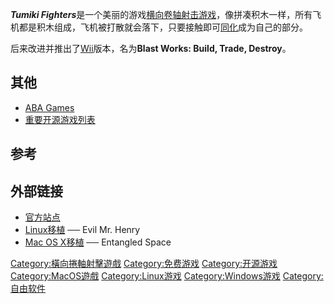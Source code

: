 {{unreferenced|time=2018-01-07T13:37:39+00:00}}
{{Portal|自由软件}}
{{Portal|电子游戏}}
{{Infobox VG
| title = Tumiki Fighters
| image = File:TUMIKI_Fighters_-_assembly_of_little_fly.jpg
| developer =  [[ABA_Games|ABA Games]] / [[Kenta_Cho|Kenta Cho]]
| publisher = 
| engine = 自制 使用[[SDL|SDL]]和[[Ogg|Ogg]]，[[D语言|D语言]]
| released = 2004年
| genre = [[捲軸射擊遊戲|横向卷轴射击游戏]]
| modes = [[單人遊戲|單人遊戲]]
| platforms = [[跨平台|跨平台]]
}}
'''''Tumiki Fighters'''''是一个美丽的游戏[[捲軸射擊遊戲|横向卷轴射击游戏]]，像拼凑积木一样，所有飞机都是积木组成，飞机被打散就会落下，只要接触即可[[同化|同化]]成为自己的部分。

后来改进并推出了[[Wii|Wii]]版本，名为'''Blast Works: Build, Trade, Destroy'''。

== 其他 ==
*[[ABA_Games|ABA Games]]
*[[重要开源游戏列表|重要开源游戏列表]]

== 参考 ==
{{reflist|30em}}

== 外部链接 ==
*[http://www.asahi-net.or.jp/~cs8k-cyu/windows/tf_e.html 官方站点]{{Wayback|url=http://www.asahi-net.or.jp/~cs8k-cyu/windows/tf_e.html |date=20100701043908 }}
*[http://tumiki.sourceforge.net/ Linux移植]{{Wayback|url=http://tumiki.sourceforge.net/ |date=20081221114122 }} ── Evil Mr. Henry
*[http://shinh.skr.jp/osxbin/ Mac OS X移植]{{Wayback|url=http://shinh.skr.jp/osxbin/ |date=20090218044611 }} ── Entangled Space

[[Category:橫向捲軸射擊遊戲|Category:橫向捲軸射擊遊戲]]
[[Category:免费游戏|Category:免费游戏]]
[[Category:开源游戏|Category:开源游戏]]
[[Category:MacOS遊戲|Category:MacOS遊戲]]
[[Category:Linux游戏|Category:Linux游戏]]
[[Category:Windows游戏|Category:Windows游戏]]
[[Category:自由软件|Category:自由软件]]